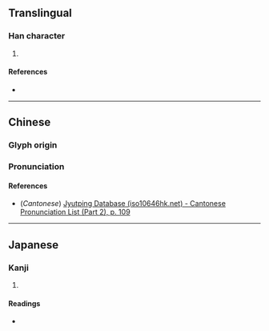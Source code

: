 {{character info/new}}
==Translingual==

===Han character===
{{Han char|rn=61|rad=心|as=09|sn=12|four=|canj=JHRP|ids=⿱客心}}

# {{defn|Han|sort=心09}}

====References====
* {{Han ref|kx=0395.100|dkj=10944|dj=0731.200|hdz=42325.050|uh=6119|ud=24857}}

----

==Chinese==
{{zh-forms}}

===Glyph origin===
{{Han etym}}

===Pronunciation===
{{zh-pron
|m=kè
|c=kok3
|mc=y
|oc=y
|ma=
|cat=
}}

====References====
* (''Cantonese'') [http://www.iso10646hk.net/jp/document/download.jsp Jyutping Database (iso10646hk.net) - Cantonese Pronunciation List (Part 2), p. 109]

----

==Japanese==

===Kanji===
{{ja-kanji|grade=|rs=心09}}

# {{defn|lang=ja|sort=心09}}

====Readings====
* {{ja-readings|on=[[かく]] (kaku)|kun=[[つつしむ]] (tsutsushimu)}}